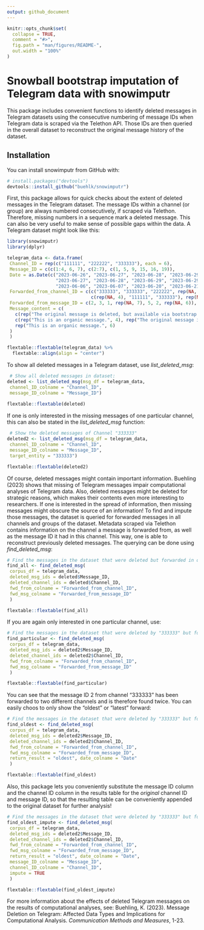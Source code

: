 ```yaml
---
output: github_document
---
```


<!-- README.md is generated from README.Rmd. Please edit that file -->

```r
knitr::opts_chunk$set(
  collapse = TRUE,
  comment = "#>",
  fig.path = "man/figures/README-",
  out.width = "100%"
)
```

# Snowball bootstrap imputation of Telegram data with snowimputr

This package includes convenient functions to identify deleted messages in Telegram datasets using the consecutive numbering of message IDs when Telegram data is scraped via the Telethon API. Those IDs are then queried in the overall dataset to reconstruct the original message history of the dataset.

## Installation

You can install snowimputr from GitHub with:


```r
# install.packages("devtools")
devtools::install_github("buehlk/snowimputr")

```

First, this package allows for quick checks about the extent of deleted messages in the Telegram dataset. The message IDs within a channel (or group) are always numbered consecutively, if scraped via Telethon. Therefore, missing numbers in a sequence mark a deleted message. This can also be very useful to make sense of possible gaps within the data. A Telegram dataset might look like this:


```r
library(snowimputr)
library(dplyr)

telegram_data <- data.frame(
 Channel_ID = rep(c("111111", "222222", "333333"), each = 6),
 Message_ID = c(c(1:4, 6, 7), c(2:7), c(1, 5, 9, 15, 16, 19)),
 Date = as.Date(c("2023-06-26", "2023-06-27", "2023-06-28", "2023-06-29", "2023-06-30", "2023-07-01",
                  "2023-06-27", "2023-06-28", "2023-06-29", "2023-06-29", "2023-06-30", "2023-07-01",
                  "2023-06-06", "2023-06-07", "2023-06-20", "2023-06-21", "2023-06-30", "2023-07-01"), format = "%Y-%m-%d"),
 Forwarded_from_channel_ID = c(c("333333", "333333", "222222", rep(NA, 3)),
                               c(rep(NA, 4), "111111", "333333"), rep(NA, 6)),
 Forwarded_from_message_ID = c(2, 3, 1, rep(NA, 7), 5, 2, rep(NA, 6)),
 Message_content = c(
   c(rep("The original message is deleted, but available via bootstrap snowball imputation.", 3), rep("This is an organic message.", 3)),
   c(rep("This is an organic message.", 4), rep("The original message is deleted, but available via bootstrap snowball imputation.", 2)),
   rep("This is an organic message.", 6)
 )
 )

flextable::flextable(telegram_data) %>% 
  flextable::align(align = "center")

```

To show all deleted messages in a Telegram dataset, use *list_deleted_msg*:
```r
 # Show all deleted messages in dataset:
deleted <- list_deleted_msg(msg_df = telegram_data,
 channel_ID_colname = "Channel_ID",
 message_ID_colname = "Message_ID")
 
flextable::flextable(deleted)


```

If one is only interested in the missing messages of one particular channel, this can also be stated in the *list_deleted_msg* function:
```r
 # Show the deleted messages of Channel "333333"
deleted2 <- list_deleted_msg(msg_df = telegram_data,
 channel_ID_colname = "Channel_ID",
 message_ID_colname = "Message_ID",
 target_entity = "333333")

flextable::flextable(deleted2)
```

Of course, deleted messages might contain important information. Buehling (2023) shows that missing of Telegram messages impair computational analyses of Telegram data. Also, deleted messages might be deleted for strategic reasons, which makes their contents even more interesting to researchers. If one is interested in the spread of information, then missing messages might obscure the source of an information! To find and impute those messages, the dataset is queried for forwarded messages in all channels and groups of the dataset. Metadata scraped via Telethon contains information on the channel a message is forwarded from, as well as the message ID it had in this channel. This way, one is able to reconstruct previously deleted messages. The querying can be done using *find_deleted_msg*:

```r
# Find the messages in the dataset that were deleted but forwarded in other channels
find_all <- find_deleted_msg(
 corpus_df = telegram_data,
 deleted_msg_ids = deleted$Message_ID,
 deleted_channel_ids = deleted$Channel_ID,
 fwd_from_colname = "Forwarded_from_channel_ID",
 fwd_msg_colname = "Forwarded_from_message_ID"
 )

flextable::flextable(find_all)
```

If you are again only interested in one particular channel, use:
```r
# Find the messages in the dataset that were deleted by "333333" but forwarded in other channels
find_particular <- find_deleted_msg(
 corpus_df = telegram_data,
 deleted_msg_ids = deleted2$Message_ID,
 deleted_channel_ids = deleted2$Channel_ID,
 fwd_from_colname = "Forwarded_from_channel_ID",
 fwd_msg_colname = "Forwarded_from_message_ID"
 )

flextable::flextable(find_particular)
```
You can see that the message ID 2 from channel "333333" has been forwarded to two different channels and is therefore found twice. You can easily choos to only show the "oldest" or "latest" forward:

```r
# Find the messages in the dataset that were deleted by "333333" but forwarded in other channels
find_oldest <- find_deleted_msg(
 corpus_df = telegram_data,
 deleted_msg_ids = deleted2$Message_ID,
 deleted_channel_ids = deleted2$Channel_ID,
 fwd_from_colname = "Forwarded_from_channel_ID",
 fwd_msg_colname = "Forwarded_from_message_ID",
 return_result = "oldest", date_colname = "Date"
 )

flextable::flextable(find_oldest)
```

Also, this package lets you conveniently substitute the message ID column and the channel ID column in the results table for the *original* channel ID and message ID, so that the resulting table can be conveniently appended to the original dataset for further analysis!


```r
# Find the messages in the dataset that were deleted by "333333" but forwarded in other channels
find_oldest_impute <- find_deleted_msg(
 corpus_df = telegram_data,
 deleted_msg_ids = deleted2$Message_ID,
 deleted_channel_ids = deleted2$Channel_ID,
 fwd_from_colname = "Forwarded_from_channel_ID",
 fwd_msg_colname = "Forwarded_from_message_ID",
 return_result = "oldest", date_colname = "Date",
 message_ID_colname = "Message_ID",
 channel_ID_colname = "Channel_ID",
 impute = TRUE
 )

flextable::flextable(find_oldest_impute)
```

For more information about the effects of deleted Telegram messages on the results of computational analyses, see: Buehling, K. (2023). Message Deletion on Telegram: Affected Data Types and Implications for Computational Analysis. *Communication Methods and Measures*, 1-23.